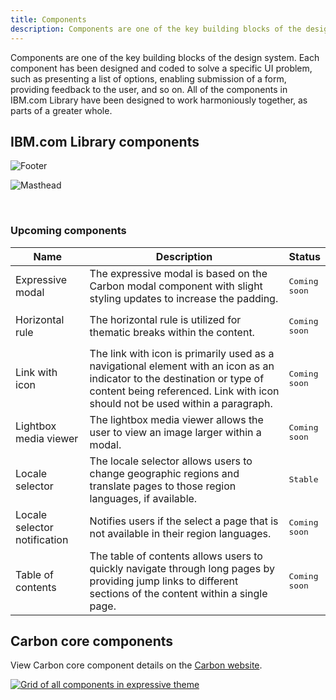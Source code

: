 ```yaml
---
title: Components
description: Components are one of the key building blocks of the design system.
---
```


<PageDescription>

Components are one of the key building blocks of the design system. Each component has been designed and coded to solve a specific UI problem, such as presenting a list of options, enabling submission of a form, providing feedback to the user, and so on. All of the components in IBM.com Library have been designed to work harmoniously together, as parts of a greater whole.

</PageDescription>


## IBM.com Library components 

<Row className="image-card-group">
  <Column colMd={3} colLg={3} noGutterSm>
<ImageCard
  title="Footer"
  titleColor="dark"
  href="/components/footer"
  aspectRatio="1:1"
  hoverColor="dark"
>

![Footer](../../images/component/overview/CarbonforIBM.com_Components_Footer.jpg)

</ImageCard>
</Column>
<Column colMd={3} colLg={3} noGutterSm>
<ImageCard
  title="Masthead"
  titleColor="dark"
  href="/components/masthead"
  aspectRatio="1:1"
  hoverColor="dark"
>

![Masthead](../../images/component/overview/CarbonforIBM.com_Components_Masthead.jpg)

</ImageCard>
  </Column>
</Row>

<br/>

### Upcoming components

| Name        | Description       | Status |
| ------------- | -----------   | ----- |
| Expressive modal      | The expressive modal is based on the Carbon modal component with slight styling updates to increase the padding. | <span class="bx--tag bx--tag--purple"><pre>Coming soon</pre></span> |
| Horizontal rule      |   The horizontal rule is utilized for thematic breaks within the content.    |  <span class="bx--tag bx--tag--purple"><pre>Coming soon</pre></span> |
| Link with icon       | The link with icon is primarily used as a navigational element with an icon as an indicator to the destination or type of content being referenced. Link with icon should not be used within a paragraph. | <span class="bx--tag bx--tag--purple"><pre>Coming soon</pre></span> |
| Lightbox media viewer |  The lightbox media viewer allows the user to view an image larger within a modal.    |  <span class="bx--tag bx--tag--purple"><pre>Coming soon</pre></span> |
| Locale selector      |  The locale selector allows users to change geographic regions and translate pages to those region languages, if available. | <span class="bx--tag bx--tag--green"><pre>Stable</pre></span> |
| Locale selector notification      |  Notifies users if the select a page that is not available in their region languages.  | <span class="bx--tag bx--tag--purple"><pre>Coming soon</pre></span> |
| Table of contents |  The table of contents allows users to quickly navigate through long pages by providing jump links to different sections of the content within a single page.   | <span class="bx--tag bx--tag--purple"><pre>Coming soon</pre></span> |

## Carbon core components 

View Carbon core component details on the [Carbon website](https://www.carbondesignsystem.com/components/overview).
<br/>
<Row>
  <Column colMd={12} colLg={12} noGutterSm>

[![Grid of all components in expressive theme](../../images/component/overview/CarbonCoreComponents.jpg)](https://www.carbondesignsystem.com/components/overview)
</Column>
</Row>
